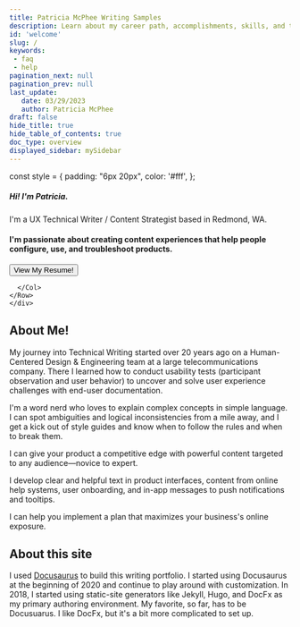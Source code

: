 ```yaml
---
title: Patricia McPhee Writing Samples
description: Learn about my career path, accomplishments, skills, and training.
id: 'welcome'
slug: /
keywords: 
 - faq
 - help
pagination_next: null
pagination_prev: null
last_update: 
   date: 03/29/2023
   author: Patricia McPhee
draft: false
hide_title: true
hide_table_of_contents: true
doc_type: overview
displayed_sidebar: mySidebar
---
```



const style = {
  padding: "6px 20px",
  color: '#fff',
};


<div class="intro-visual">

<Row wrap={true}>
<Col flex="1 1 250px">
       <div class="intro-text">
           <h5 class="intro-visual-header">
    Hi! I'm Patricia.
    </h5>
    <p class="intro-text">I'm a UX Technical Writer / Content Strategist based in Redmond, WA.
    </p>
    <h4 class="intro-text">I'm passionate about creating content experiences that help people configure, use, and troubleshoot products. </h4>                 
        </div>
        <div class="intro-text-button">
        <ConfigProvider
            theme={{
              token: {
                  colorPrimary: '#9ecd28',
                  colorPrimaryHover: '#046b99',
                  colorTextBase: '#1890ff',
                }
              }
            }
          >
            <Button type="primary" shape="round" size='large' style={style} href="/portfolio/resume" >
                    View My Resume!
                  </Button>
          </ConfigProvider>
      </div>
      </Col>
       <Col flex="0 1 300px">
        <div className="intro-image"></div>
          
      </Col>
    </Row>
    </div>


<h2>About Me!</h2>

My journey into Technical Writing started over 20 years ago on a Human-Centered Design & Engineering team at a large telecommunications company. There I learned how to conduct usability tests (participant observation and user behavior) to uncover and solve user experience challenges with end-user documentation.

I'm a word nerd who loves to explain complex concepts in simple language. I can spot ambiguities and logical inconsistencies from a mile away, and I get a kick out of style guides and know when to follow the rules and when to break them.


<Row>
   <Col span={1}><p><CheckCircleFilled style={{ fontSize: '24px', color: '#9ecd28' }} /></p></Col>
   <Col span={20} offset={-3}><p>I can give your product a competitive edge with powerful content targeted to any audience—novice to expert.</p></Col>
</Row>
<Row>
   <Col span={1}><p><CheckCircleFilled style={{ fontSize: '24px', color: '#9ecd28' }} /></p></Col>
   <Col span={20}><p>I develop clear and helpful text in product interfaces, content from online help systems, user onboarding, and in-app messages to push notifications and tooltips.</p></Col>
</Row>
<Row>
   <Col span={1}><p><CheckCircleFilled style={{ fontSize: '24px', color: '#9ecd28' }} /></p></Col>
   <Col span={20}><p>I can help you implement a plan that maximizes your business's online exposure.</p></Col>
</Row>

<h2>About this site</h2>

I used [Docusaurus](https://docusaurus.io) to build this writing portfolio. I started using Docusaurus at the beginning of 2020 and continue to play around with customization. In 2018, I started using static-site generators like Jekyll, Hugo, and DocFx as my primary authoring environment. My favorite, so far, has to be Docusuarus. I like DocFx, but it's a bit more complicated to set up.


